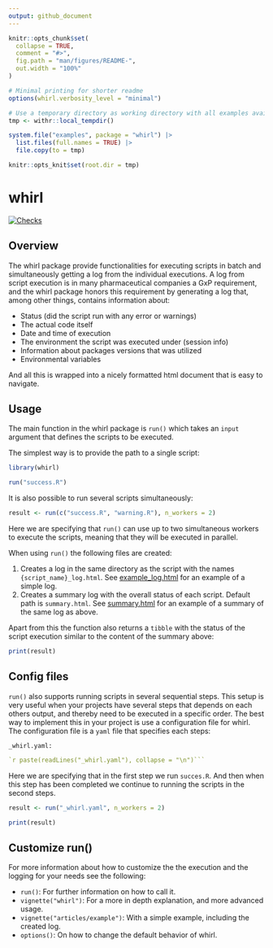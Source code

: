 ```yaml
---
output: github_document
---
```


<!-- README.md is generated from README.Rmd. Please edit that file -->

```r
knitr::opts_chunk$set(
  collapse = TRUE,
  comment = "#>",
  fig.path = "man/figures/README-",
  out.width = "100%"
)

# Minimal printing for shorter readme
options(whirl.verbosity_level = "minimal")

# Use a temporary directory as working directory with all examples available
tmp <- withr::local_tempdir()

system.file("examples", package = "whirl") |>
  list.files(full.names = TRUE) |>
  file.copy(to = tmp)

knitr::opts_knit$set(root.dir = tmp)
```

# whirl

<!-- badges: start -->

[![Checks](https://github.com/NovoNordisk-OpenSource/whirl/actions/workflows/check_and_co.yaml/badge.svg)](https://github.com/NovoNordisk-OpenSource/whirl/actions/workflows/check_and_co.yaml)

<!-- badges: end -->

##  Overview

The whirl package provide functionalities for executing scripts in batch and simultaneously getting a log from the individual executions. 
A log from script execution is in many pharmaceutical companies a GxP requirement, and the whirl package honors this requirement by generating a log that, among other things, contains information about:

* Status (did the script run with any error or warnings)
* The actual code itself
* Date and time of execution
* The environment the script was executed under (session info)
* Information about packages versions that was utilized
* Environmental variables  

And all this is wrapped into a nicely formatted html document that is easy to navigate. 

## Usage

The main function in the whirl package is `run()` which takes an `input` argument
that defines the scripts to be executed.

The simplest way is to provide the path to a single script:

```r
library(whirl)

run("success.R")
```

It is also possible to run several scripts simultaneously:

```r
result <- run(c("success.R", "warning.R"), n_workers = 2)
```

Here we are specifying that `run()` can use up to two simultaneous workers to execute the scripts,
meaning that they will be executed in parallel.

When using `run()` the following files are created:

1. Creates a log in the same directory as the script with the names `{script_name}_log.html`. See [example_log.html](https://novonordisk-opensource.github.io/whirl/articles/example_log.html) for an example of a simple log.
1. Creates a summary log with the overall status of each script. Default path is `summary.html`. See [summary.html](https://novonordisk-opensource.github.io/whirl/articles/summary.html) for an example of a summary of the same log as above.

Apart from this the function also returns a `tibble` with the status of the script execution similar to the content of the summary above:

```r
print(result)
```

## Config files

`run()` also supports running scripts in several sequential steps. 
This setup is very useful when your projects have several steps that depends on each others output, and thereby need to be executed in a specific order.
The best way to implement this in your project is use a configuration file for whirl. 
The configuration file is a `yaml` file that specifies each steps:

`_whirl.yaml:`
```yaml
`r paste(readLines("_whirl.yaml"), collapse = "\n")```
```

Here we are specifying that in the first step we run `succes.R`. And then when this step has been completed we continue to running 
the scripts in the second steps. 

```r
result <- run("_whirl.yaml", n_workers = 2)
```

```r
print(result)
```

## Customize run()

For more information about how to customize the the execution and the logging for your needs see the following:

* `run()`: For further information on how to call it.
* `vignette("whirl")`: For a more in depth explanation, and more advanced usage.
* `vignette("articles/example")`: With a simple example, including the created log.
* `options()`: On how to change the default behavior of whirl.
